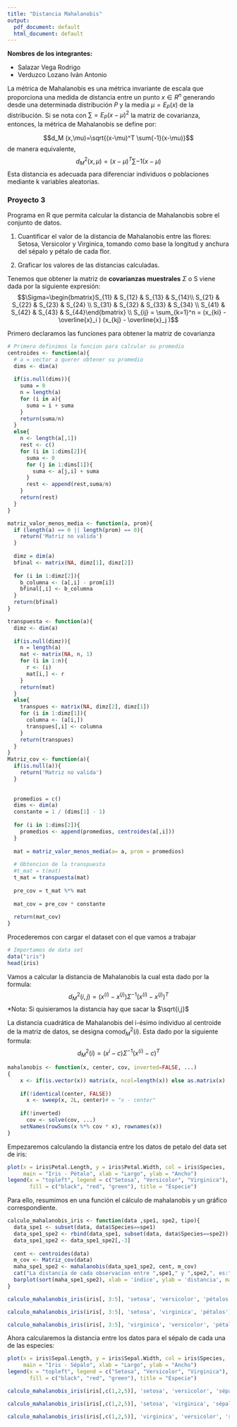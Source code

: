 ---
title: "Distancia Mahalanobis"
output:
  pdf_document: default
  html_document: default
---

**Nombres de los integrantes:**

- Salazar Vega Rodrigo
- Verduzco Lozano Iván Antonio


La métrica de Mahalanobis es una métrica invariante de escala que proporciona una medida de distancia entre un punto $x\in R^n$ generando desde una determinada distribución $P$ y la media $\mu = E_P (x)$ de la distribución. Si se nota con $\sum = E_P (x - \mu )^2$ la matriz de covarianza, entonces, la métrica de Mahalanobis se define por:

$$d_M (x,\mu)=\sqrt{(x-\mu)^T \sum{-1}(x-\mu)}$$ 
de manera equivalente, 
$$d^2_M(x,\mu) = (x-\mu)^T \sum-1(x-\mu)$$
Esta distancia es adecuada para diferenciar individuos o poblaciones mediante k variables aleatorias.

### Proyecto 3
Programa en R que permita calcular la distancia de Mahalanobis sobre el conjunto de datos.

1. Cuantificar el valor de la distancia de Mahalanobis entre las flores: Setosa, Versicolor y Virginica, tomando como base la longitud y anchura del sépalo y pétalo de cada flor.

2. Graficar los valores de las distancias calculadas.

Tenemos que obtener la matriz de **covarianzas muestrales** $\Sigma$ o S viene dada por la siguiente expresión:
$$\Sigma=\begin{bmatrix}S_{11} & S_{12} & S_{13} & S_{14}\\ S_{21} & S_{22} & S_{23} & S_{24} \\ S_{31} & S_{32} & S_{33} & S_{34} \\ S_{41} & S_{42} & S_{43} & S_{44}\end{bmatrix} \\ S_{ij} = \sum_{k=1}^n = (x_{ki} - \overline{x}_i ) (x_{kj} - \overline{x}_j )$$

Primero declaramos las funciones para obtener la matriz de covarianza

```{r}
# Primero definimos la funcion para calcular su promedio
centroides <- function(a){
  # a = vector a querer obtener su promedio
  dims <- dim(a)
  
  if(is.null(dims)){
    suma = 0
    n = length(a)
    for (i in a){
      suma = i + suma
    }
    return(suma/n)
  }
  else{
    n <- length(a[,1])
    rest <- c()
    for (i in 1:dims[2]){
      suma <- 0
      for (j in 1:dims[1]){
        suma <- a[j,i] + suma
      }
      rest <- append(rest,suma/n)
    }
    return(rest)
  }
}

matriz_valor_menos_media <- function(a, prom){
  if (length(a) == 0 || length(prom) == 0){
    return('Matriz no valida')
  }
  
  dimz = dim(a)
  bfinal <- matrix(NA, dimz[1], dimz[2])
  
  for (i in 1:dimz[2]){
    b_columna <- (a[,i] - prom[i])
    bfinal[,i] <- b_columna
  }
  return(bfinal)
}

transpuesta <- function(a){
  dimz <- dim(a)
  
  if(is.null(dimz)){
    n = length(a)
    mat <- matrix(NA, n, 1)
    for (i in 1:n){
      r <- (i)
      mat[i,] <- r
    }
    return(mat)
  }
  else{
    transpues <- matrix(NA, dimz[2], dimz[1])
    for (i in 1:dimz[1]){
      columna <- (a[i,])
      transpues[,i] <- columna
    }
    return(transpues)
  }
}
Matriz_cov <- function(a){
  if(is.null(a)){
    return('Matriz no valida')
  }
  
  
  promedios = c()
  dims <- dim(a)
  constante = 1 / (dims[1] - 1)
  
  for (i in 1:dims[2]){
    promedios <- append(promedios, centroides(a[,i]))
  }
  
  mat = matriz_valor_menos_media(a= a, prom = promedios)
  
  # Obtencion de la transpuesta
  #t_mat = t(mat)
  t_mat = transpuesta(mat)
  
  pre_cov = t_mat %*% mat
  
  mat_cov = pre_cov * constante
  
  return(mat_cov)
}

```


Procederemos con cargar el dataset con el que vamos a trabajar

```{r}
# Importamos de data set
data("iris")
head(iris)
```

Vamos a calcular la distancia de Mahalanobis la cual esta dado por la formula:
$$d^2_M (i,j) = (x^{(i)}-x^{(j)})\Sigma^{-1} (x^{(i)}-x^{(j)})^T$$
*Nota: Si quisieramos la distancia hay que sacar la $\sqrt{i,j}$

La distancia cuadrática de Mahalanobis del i-ésimo individuo al centroide de la matriz de datos, se designa como$d^2_M(i)$. Esta dado por la siguiente formula:
$$d^2_M(i) = (x^{i}-c)\Sigma^{-1}(x^{(i)}-c)^T$$

```{r}
mahalanobis <- function(x, center, cov, inverted=FALSE, ...)
{
    x <- if(is.vector(x)) matrix(x, ncol=length(x)) else as.matrix(x)
    
    if(!identical(center, FALSE))
	  x <- sweep(x, 2L, center)# = "x - center"
    
    if(!inverted)
	  cov <- solve(cov, ...)
    setNames(rowSums(x %*% cov * x), rownames(x))
}
```

Empezaremos calculando la distancia entre los datos de petalo del data set de iris:
```{r}
plot(x = iris$Petal.Length, y = iris$Petal.Width, col = iris$Species, 
     main = "Iris - Pétalo", xlab = "Largo", ylab = "Ancho")
legend(x = "topleft", legend = c("Setosa", "Versicolor", "Virginica"), 
       fill = c("black", "red", "green"), title = "Especie")
```

Para ello, resumimos en una función el cálculo de mahalanobis y un gráfico correspondiente.

```{r}
calculo_mahalanobis_iris <- function(data ,spe1, spe2, tipo){
  data_spe1 <- subset(data, data$Species==spe1)
  data_spe1_spe2 <- rbind(data_spe1, subset(data, data$Species==spe2))
  data_spe1_spe2 <- data_spe1_spe2[,-3]
  
  cent <- centroides(data)
  m_cov <- Matriz_cov(data)
  maha_spe1_spe2 <- mahalanobis(data_spe1_spe2, cent, m_cov)
  cat("La distancia de cada observacion entre ",spe1," y ",spe2,", es:",maha_spe1_spe2)
  barplot(sort(maha_spe1_spe2), xlab = 'índice', ylab = 'distancia', main = paste('Distribución entre los ',tipo,' de', spe1, ' y ', spe2))
}
```

```{r}
calculo_mahalanobis_iris(iris[, 3:5], 'setosa', 'versicolor', 'pétalos')
```

```{r}
calculo_mahalanobis_iris(iris[, 3:5], 'setosa', 'virginica', 'pétalos')
```

```{r}
calculo_mahalanobis_iris(iris[, 3:5], 'virginica', 'versicolor', 'pétalos')
```

Ahora calcularemos la distancia entre los datos para el sépalo de cada una de las especies:

```{r}
plot(x = iris$Sepal.Length, y = iris$Sepal.Width, col = iris$Species, 
     main = "Iris - Sépalo", xlab = "Largo", ylab = "Ancho")
legend(x = "topleft", legend = c("Setosa", "Versicolor", "Virginica"), 
       fill = c("black", "red", "green"), title = "Especie")
```


```{r}
calculo_mahalanobis_iris(iris[,c(1,2,5)], 'setosa', 'versicolor', 'sépalos')
```
```{r}
calculo_mahalanobis_iris(iris[,c(1,2,5)], 'setosa', 'virginica', 'sépalos')
```


```{r}
calculo_mahalanobis_iris(iris[,c(1,2,5)], 'virginica', 'versicolor', 'sépalos')
```



